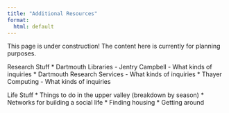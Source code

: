 ```yaml
---
title: "Additional Resources"
format: 
  html: default
---
```


::: {.callout-warning}
This page is under construction! The content here is currently for planning purposes.
:::

Research Stuff
* Dartmouth Libraries - Jentry Campbell
    - What kinds of inquiries
* Dartmouth Research Services 
    - What kinds of inquiries
* Thayer Computing
    - What kinds of inquiries


Life Stuff
* Things to do in the upper valley (breakdown by season)
* Networks for building a social life
* Finding housing
* Getting around